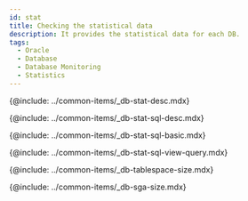 ```yaml
---
id: stat
title: Checking the statistical data
description: It provides the statistical data for each DB.
tags:
  - Oracle
  - Database
  - Database Monitoring
  - Statistics
---
```



<!-- 개요 -->

{@include: ../common-items/_db-stat-desc.mdx}

<!-- SQL 통계 -->

{@include: ../common-items/_db-stat-sql-desc.mdx}

<!-- SQL 통계 기본 사용 안내 -->

{@include: ../common-items/_db-stat-sql-basic.mdx} 

<!-- 쿼리별 수행 추이, 자세히 보기 -->

{@include: ../common-items/_db-stat-sql-view-query.mdx}

<!-- 테이블 스페이스 사이즈 oracle, tibero -->

{@include: ../common-items/_db-tablespace-size.mdx}

<!-- oracle, tibero -->

{@include: ../common-items/_db-sga-size.mdx}
